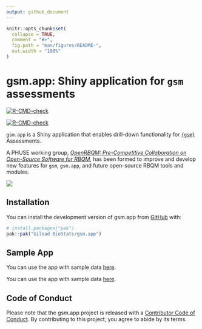 ```yaml
---
output: github_document
---
```


<!-- README.md is generated from README.Rmd. Please edit that file -->

```r
knitr::opts_chunk$set(
  collapse = TRUE,
  comment = "#>",
  fig.path = "man/figures/README-",
  out.width = "100%"
)
```

# gsm.app: Shiny application for `gsm` assessments

<!-- badges: start -->
::: {.pkgdown-release}
[![R-CMD-check](https://github.com/Gilead-BioStats/gsm.app/actions/workflows/R-CMD-check.yaml/badge.svg)](https://github.com/Gilead-BioStats/gsm.app/actions/workflows/R-CMD-check.yaml)
:::
::: {.pkgdown-devel}
[![R-CMD-check](https://github.com/Gilead-BioStats/gsm.app/actions/workflows/R-CMD-check-dev.yaml/badge.svg)](https://github.com/Gilead-BioStats/gsm.app/actions/workflows/R-CMD-check-dev.yaml)
:::
<!-- badges: end -->

`gsm.app` is a Shiny application that enables drill-down functionality for [`{gsm}`](https://github.com/Gilead-BioStats/gsm) Assessments.

A PHUSE working group, [*OpenRBQM: Pre-Competitive Collaboration on Open-Source Software for RBQM*](https://advance.phuse.global/display/WEL/OpenRBQM%3A+Pre-Competitive+Collaboration+on+Open-Source+Software+for+RBQM), has been formed to improve and develop new features for `gsm`, `gsm.app`, and future open-source RBQM tools and modules.

![](https://github.com/Gilead-BioStats/gsm.app/assets/40671730/f02c12d0-f009-4b1b-9d0a-35f643f66f5b)

## Installation

You can install the development version of gsm.app from [GitHub](https://github.com/) with:

``` r
# install.packages("pak")
pak::pak("Gilead-BioStats/gsm.app")
```

## Sample App

::: {.pkgdown-release}
You can use the app with sample data [here](https://openrbqm.shinyapps.io/gsm.app).
:::

::: {.pkgdown-devel}
You can use the app with sample data [here](https://openrbqm.shinyapps.io/gsm.app-dev).
:::


## Code of Conduct

Please note that the gsm.app project is released with a [Contributor Code of Conduct](https://gilead-biostats.github.io/gsm.app/CODE_OF_CONDUCT.html). By contributing to this project, you agree to abide by its terms.
